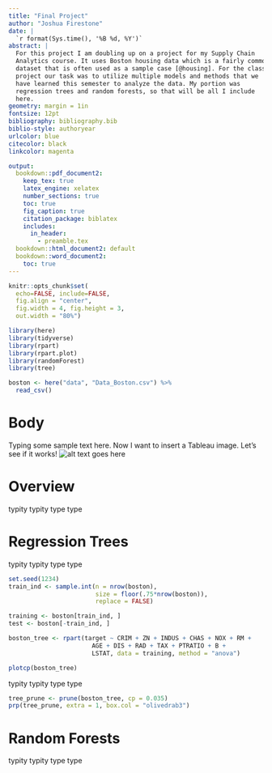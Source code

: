```yaml
---
title: "Final Project"
author: "Joshua Firestone"
date: |
  `r format(Sys.time(), '%B %d, %Y')`
abstract: |
  For this project I am doubling up on a project for my Supply Chain
  Analytics course. It uses Boston housing data which is a fairly common
  dataset that is often used as a sample case [@housing]. For the class
  project our task was to utilize multiple models and methods that we
  have learned this semester to analyze the data. My portion was
  regression trees and random forests, so that will be all I include
  here. 
geometry: margin = 1in              
fontsize: 12pt 
bibliography: bibliography.bib 
biblio-style: authoryear               
urlcolor: blue                         
citecolor: black                       
linkcolor: magenta

output: 
  bookdown::pdf_document2:
    keep_tex: true
    latex_engine: xelatex
    number_sections: true
    toc: true
    fig_caption: true
    citation_package: biblatex
    includes:
      in_header:
        - preamble.tex
  bookdown::html_document2: default
  bookdown::word_document2:
    toc: true
---
```


```r
knitr::opts_chunk$set(
  echo=FALSE, include=FALSE,
  fig.align = "center",
  fig.width = 4, fig.height = 3, 
  out.width = "80%")
```

```r
library(here)
library(tidyverse)
library(rpart)
library(rpart.plot)
library(randomForest)
library(tree)
```

```r
boston <- here("data", "Data_Boston.csv") %>% 
  read_csv()
```


# Body
Typing some sample text here. Now I want to insert a Tableau image. Let's see if it works! ![alt text goes here](/Users/pbasu/Desktop/PS811-Final-Project/images/tableau-test-02.png)

# Overview
typity typity type type

# Regression Trees
typity typity type type
```r
set.seed(1234)
train_ind <- sample.int(n = nrow(boston), 
                        size = floor(.75*nrow(boston)), 
                        replace = FALSE)

training <- boston[train_ind, ]
test <- boston[-train_ind, ]

boston_tree <- rpart(target ~ CRIM + ZN + INDUS + CHAS + NOX + RM +
                       AGE + DIS + RAD + TAX + PTRATIO + B + 
                       LSTAT, data = training, method = "anova")
```

```r
plotcp(boston_tree)
```
typity typity type type

```r
tree_prune <- prune(boston_tree, cp = 0.035)
prp(tree_prune, extra = 1, box.col = "olivedrab3")
```


# Random Forests
typity typity type type
